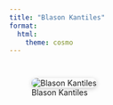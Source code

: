 ```yaml
---
title: "Blason Kantiles"
format:
  html:
    theme: cosmo
---
```


:::{.text-center style="margin-top: 3em;"}
![Blason Kantiles](kantiles_blason.png){style="max-width:200px; border-radius:10px; box-shadow: 0 2px 8px rgba(0,0,0,0.2);"}
:::

